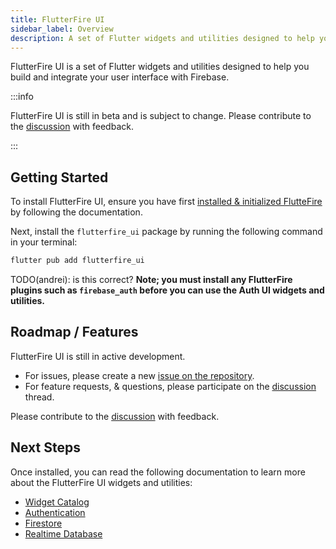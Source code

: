 ```yaml
---
title: FlutterFire UI
sidebar_label: Overview
description: A set of Flutter widgets and utilities designed to help you build and integrate your user interface with Firebase.
---
```


FlutterFire UI is a set of Flutter widgets and utilities designed to help you build and integrate your user interface with Firebase.

:::info

FlutterFire UI is still in beta and is subject to change. Please contribute to the [discussion](https://github.com/FirebaseExtended/flutterfire/discussions/6978) with feedback.

:::

## Getting Started

To install FlutterFire UI, ensure you have first [installed & initialized FlutteFire](https://firebase.flutter.dev/docs/overview) by following the 
documentation.

Next, install the `flutterfire_ui` package by running the following command in your terminal:

```bash
flutter pub add flutterfire_ui
```

TODO(andrei): is this correct?
**Note; you must install any FlutterFire plugins such as `firebase_auth` before you can use the Auth UI widgets and utilities.**

## Roadmap / Features

FlutterFire UI is still in active development.

- For issues, please create a new [issue on the repository](https://github.com/FirebaseExtended/flutterfire/issues).
- For feature requests, & questions, please participate on the [discussion](https://github.com/FirebaseExtended/flutterfire/discussions/6978) thread.

Please contribute to the [discussion](https://github.com/FirebaseExtended/flutterfire/discussions/6978) with feedback.

## Next Steps

Once installed, you can read the following documentation to learn more about the FlutterFire UI widgets and utilities:

- [Widget Catalog](widgets.mdx)
- [Authentication](auth.mdx)
- [Firestore](firestore.mdx)
- [Realtime Database](database.mdx)